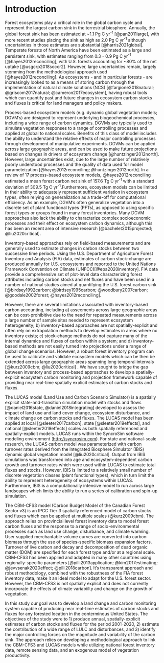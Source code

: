 
# Introduction {#intro}

Forest ecosystems play a critical role in the global carbon cycle and represent the largest carbon sink in the terrestrial biosphere. Annually, the global forest sink has been estimated at \~1.1 Pg C yr^-1^ [@pan2011large], with more recent studies placing the sink as high as 2.0 Pg C yr^-1^ although uncertainties in those estimates are substantial [@harris2021global]. Temperate forests of North America have been estimated as a large and persistent sink, with estimates ranging from 0.3 - 0.9 Pg C yr^-1^ [@hayes2012reconciling], with U.S. forests accounting for \~80% of the net uptake [@usgcrp2018soccr2]. However, large uncertainties remain, largely stemming from the methodological approach used [@hayes2012reconciling]. As ecosystems - and in particular forests - are increasingly looked to as a means of storing carbon through the implementation of natural climate solutions (NCS) [@fargione2018natural; @griscom2017natural; @cameron2017ecosystem], having robust tools which can quantify past and future changes in ecosystem carbon stocks and fluxes is critical for land managers and policy makers.

Process-based ecosystem models (e.g. dynamic global vegetation models; DGVM's) are designed to represent underlying biogeochemical processes, including a wide range of carbon dynamics. DGVMs are typically used to simulate vegetation responses to a range of controlling processes and applied at global to national scales. Benefits of this class of model includes the ability to understand the relative effects of major controlling processes through development of manipulative experiments. DGVMs can be applied across large geographic areas, and can be used to make future projections based on changes in drivers of ecosystem change [@huntzinger2012north]. However, large uncertainties exist, due to the large number of relatively poorly understood processes and the quality of data used for model parameteization [@hayes2012reconciling; @huntzinger2012north]. In a review of 17 process-based ecosystem models, @hayes2012reconciling estimated a mean forest carbon net sink of 157.6 Tg C yr^-1^ with a standard deviation of 309.5 Tg C yr^-1^.Furthermore, ecosystem models can be limited in their ability to adequately represent sufficient variation in ecosystem types, often relying on generalization as a trade-off for computational efficiency. As an example, DGVM's often generalize vegetation into a discrete set of plant functional types (PFTs), as opposed to using specific forest types or groups found in many forest inventories. Many DGVM approaches also lack the ability to characterize complex socioeconomic processes and their effect on ecosystem carbon dynamics, although this has been an recent area of intensive research [@bachelet2015projected; @liu2020critical].

Inventory-based approaches rely on field-based measurements and are generally used to estimate changes in carbon stocks between two successive time periods. Using the U.S. Department of Agriculture Forest Inventory and Analysis (FIA) data, estimates of carbon stock-change are produced annually for U.S. ecosystems and reported to the United Nations Framework Convention on Climate (UNFCC)[@epa2020inventory]. FIA data provide a comprehensive set of plot-level data characterizing forest attributes including carbon stocks and net fluxes and have been used in a number of national studies aimed at quantifying the U.S. forest carbon sink [@birdsey1992carbon; @birdsey1995carbon; @woodbury2007carbon; @goodale2002forest; @hayes2012reconciling].

However, there are several limitations associated with inventory-based carbon accounting, including a) asseements across large geographic areas can be cost-prohibitive due to the need for repeated measurements across a large number of sample sites needed to represent ecosystem heterogeneity; b) inventory-based approaches are not spatially-explicit and often rely on extrapolation methods to develop estimates in areas where no inventory exists; c) stock-change methods do not capture many of the internal dynamics and fluxes of carbon within a system; and d) inventory-based methods are not easily turned into projections under a range of global change scenarios. However, a robust forest inventory program can be used to calibrate and validate ecosystem models which can be then be extended across large geographic areas spanning long temporal intervals [@kurz2009cbm; @liu2020critical] . We have sought to bridge the gap between inventory and process-based approaches to develop a spatially-explicit ecosystem carbon monitoring and projection framework capable of providing near real-time spatially explicit estimates of carbon stocks and fluxes.

The LUCAS model (Land Use and Carbon Scenario Simulator) is a spatially explicit state-and-transition simulation model with stocks and flows [@daniel2016state, @daniel2018integrating] developed to assess the impact of land use and land cover change, ecosystem disturbance, and climate change on carbon stocks and fluxes. The LUCAS model has been applied at local [@sleeter2017carbon], state [@sleeter2019effects], and national [@sleeter2018effects] scales as both spatially referenced and spatially-explicit models. LUCAS runs within the SyncroSim software modeling environment (<http://syncrosim.com>). For state and national-scale research, the LUCAS carbon model was parameterized with carbon turnover rates derived from the Integrated Biosphere Simulator (IBIS) dynamic global vegetation model [@liu2020critical]. Output from IBIS simulations was transformed into age and ecosystem-dependent carbon growth and turnover rates which were used within LUCAS to estimate total fluxes and stocks. However, IBIS is limited to a relatively small number of discrete vegetation classes (plant functional types), which in turn limit the ability to represent heterogeneity of ecosystems within LUCAS. Furthermore, IBIS is a computationally intensive model to run across large landscapes which limits the ability to run a series of calibration and spin-up simulation.

The CBM-CFS3 model (Carbon Budget Model of the Canadian Forest Sector v3) is an IPCC Tier 3 spatially referenced model of carbon stocks and fluxes which can be applied at multiple scales (@kurz2009cbm). The approach relies on provincial level forest inventory data to model forest carbon fluxes and the response to a range of socio-environmental processes such as land use change, disturbance, and climate warming. User supplied merchantable volume curves are converted into carbon biomass through the use of species-specific biomass expansion factors. Turnover of live carbon and decay and decomposition of dead organic matter (DOM) are specified for each forest type and/or at a regional scale. CBM-CFS3 has been applied and adapted in many other countries using regionally-specific parameters [@pilli2013application; @kim2017estimating; @jevvsenak2020effect; @pilli2018carbon]. It's transparent approach and robust methodology, combined with the robustness of the FIA forest inventory data, make it an ideal model to adapt for the U.S. forest sector. However, the CBM-CFS3 is not spatially explicit and does not currently incorporate the effects of climate variabiilty and change on the growth of vegetation.

In this study our goal was to develop a land change and carbon monitoring system capable of producing near real-time estimates of carbon stocks and fluxes for any forested location in the conterminous United States. The objectives of the study were to 1) produce annual, spatially-explicit estimates of carbon stocks and fluxes for the period 2001-2020, 2) estimate the contribution of a wide range of LULC and disturbances, and 3) identify the major controlling forces on the magnitude and variability of the carbon sink. The approach relies on developing a methodological approach to link the CBM-CFS3 and LUCAS models while utilizing national forest inventory data, remote sensing data, and an exogenous model of vegetation productivity.
